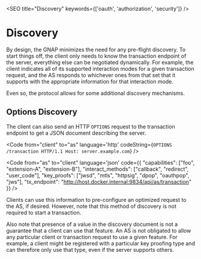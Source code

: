 

<SEO title="Discovery" keywords={['oauth', 'authorization', 'security']} />

# Discovery

By design, the GNAP minimizes the need for any pre-flight discovery. To start things off, the client only needs to know the transaction endpoint of the server, everything else can be negotiated dynamically. For example, the client indicates all of its supported interaction modes for a given transaction request, and the AS responds to whichever ones from that set that it supports with the appropriate information for that interaction mode.

Even so, the protocol allows for some additional discovery mechanisms.

## Options Discovery

The client can also send an HTTP `OPTIONS` request to the transaction endpoint to get a JSON document describing the server. 

<Code 
  from="client" to="as"
  language='http' codeString={`OPTIONS /transaction HTTP/1.1
Host: server.example.com`} />

<Code 
  from="as" to="client"
  language='json' code={{
  "capabilities": ["foo", "extension-A", "extension-B"],
  "interact_methods": ["callback", "redirect", "user_code"],
  "key_proofs": ["jwsd", "mtls", "httpsig", "dpop", "oauthpop", "jws"],
  "tx_endpoint": "http://host.docker.internal:9834/api/as/transaction"
}} />

Clients can use this information to pre-configure an optimized request to the AS, if desired. However, note that this method of discovery is not required to start a transaction.

Also note that presence of a value in the discovery document is not a guarantee that a client can use that feature. An AS is not obligated to allow any particular client or transaction request to use a given feature. For example, a client might be registered with a particular key proofing type and can therefore only use that type, even if the server supports others.
